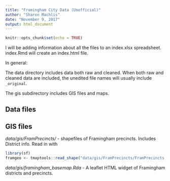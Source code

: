 ```yaml
---
title: "Framingham City Data (Unofficial)"
author: "Sharon Machlis"
date: "November 9, 2017"
output: html_document
---
```


```r
knitr::opts_chunk$set(echo = TRUE)
```

I will be adding information about all the files to an index.xlsx spreadsheet. index.Rmd will create an index.html file.

In general:

The data directory includes data both raw and cleaned. When both raw and cleaned data are included, the unedited file names will usually include `_original`.

The gis subdirectory includes GIS files and maps.


## Data files




## GIS files

*data/gis/FramPrecincts/* - shapefiles of Framingham precincts. Includes District info. Read in with

```r
library(sf)
framgeo <- tmaptools::read_shape("data/gis/FramPrecincts/FramPrecincts.shp", as.sf = TRUE)

```

*data/gis/framingham_basemap.Rda* - A leaflet HTML widget of Framingham districts and precincts.



